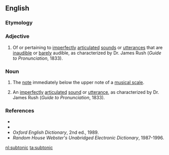 ==English==

===Etymology===
{{prefix|sub|tonic|lang=en}}

===Adjective===
{{en-adj|-}}

#{{context|phonetics|dated|lang=en}} Of or pertaining to [[imperfect]]ly [[articulate]]d [[sound]]s or [[utterance]]s that are [[inaudible]] or [[barely]] audible, as characterized by Dr. James Rush (''Guide to Pronunciation'', 1833).

===Noun===
{{en-noun}}
# {{context|music|lang=en}} The [[note]] immediately below the upper note of a [[musical scale]].
#{{context|phonetics|dated|lang=en}} An [[imperfect]]ly [[articulate]]d [[sound]] or [[utterance]], as characterized by Dr. James Rush (''Guide to Pronunciation'', 1833).

===References===
*{{R:Webster 1913}}
*{{R:Dictionary.com}}
*''Oxford English Dictionary'', 2nd ed., 1989.
*''Random House Webster's Unabridged Electronic Dictionary'', 1987-1996.

[[nl:subtonic]]
[[ta:subtonic]]